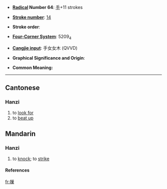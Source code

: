 * '''[[Index:Chinese radical| Radical]] Number 64''': [[Index:Chinese radical/手|手]]+11 strokes

* '''[[Index:Chinese total strokes|Stroke number]]''': [[Index:Chinese total strokes/14|14]]

* '''Stroke order''': 

* '''[[Index:Chinese four corner|Four-Corner System]]''': 5209<sub>4</sub>

* '''[[Index:Chinese Cangjie|Cangjie input]]''': 手女女木 (QVVD)

* '''Graphical Significance and Origin''': 

* '''Common Meaning:''' {{rfdef}}

----
==Cantonese==
===Hanzi===
{{yue-hanzi|jyut=|y=caau3, ziu6}}
# to [[look for]]
# to [[beat up]]

==Mandarin==

===Hanzi===
{{cmn-hanzi|pin=[[jiǎo]] (jiao3), [[mó]] (mo2)|wg=chiao<sup>3</sup>, mo<sup>2</sup>}}

# to [[knock]]; to [[strike]]
====References====
{{Han ref|kx=0452.040|dkj=12643|dj=0802.080|hdz=31951.040|uh=6477|ud=25719|bh=E1F3|bd=57843}}

[[fr:摷]]